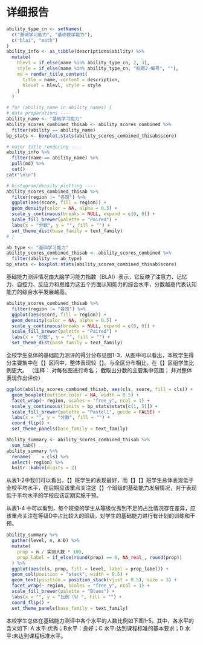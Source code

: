 <!-- 由于bookdown目前对word的支持不够完善，本部分需要用脚本生成。 -->

# 详细报告

```r
ability_type_cn <- setNames(
  c("基础学习能力", "基础数学能力"),
  c("blai", "math")
)
ability_info <- as_tibble(descriptions$ability) %>%
  mutate(
    hlevl = if_else(name %in% ability_type_cn, 2, 3),
    style = if_else(name %in% ability_type_cn, "标题2-编号", ""),
    md = render_title_content(
      title = name, content = description,
      hlevel = hlevl, style = style
    )
  )
```

```r
# for (ability_name in ability_names) {
# data preparations ----
ability_name <- "基础学习能力"
ability_scores_combined_thisab <- ability_scores_combined %>%
  filter(ability == ability_name)
bp_stats <- boxplot.stats(ability_scores_combined_thisab$score)

# major title rendering ----
ability_info %>%
  filter(name == ability_name) %>%
  pull(md) %>%
  cat()
cat("\n\n")

# histogram/density plotting ----
ability_scores_combined_thisab %>%
  filter(region != "各班") %>%
  ggplot(aes(score, fill = region)) +
  geom_density(color = NA, alpha = 0.5) +
  scale_y_continuous(breaks = NULL, expand = c(0, 0)) +
  scale_fill_brewer(palette = "Paired") +
  labs(x = "分数", y = "", fill = "") +
  set_theme_dist(base_family = text_family)
# }
```

```r
ab_type <- "基础学习能力"
ability_scores_combined_thisab <- ability_scores_combined %>%
  filter(ability == ab_type)
bp_stats <- boxplot.stats(ability_scores_combined_thisab$score)
```
基础能力测评情况由大脑学习能力指数（BLAI）表示，它反映了注意力、记忆力、自控力、反应力和思维力这五个方面认知能力的综合水平，分数越高代表认知能力的综合水平发展越高。

```r
ability_scores_combined_thisab %>%
  filter(region != "各班") %>%
  ggplot(aes(score, fill = region)) +
  geom_density(color = NA, alpha = 0.5) +
  scale_y_continuous(breaks = NULL, expand = c(0, 0)) +
  scale_fill_brewer(palette = "Paired") +
  labs(x = "分数", y = "", fill = "") +
  set_theme_dist(base_family = text_family)
```

全校学生总体的基础能力测评的得分分布见图1-3，从图中可以看出，本校学生得分主要集中在【】区间中，整体表现较【】。与全区分布相比，在【】区组学生比例更大。
（注释：
对每张图进行命名；
截取出分数的主要集中范围；
并对整体表现作出评价）

```r
ggplot(ability_scores_combined_thisab, aes(cls, score, fill = cls)) +
  geom_boxplot(outlier.color = NA, width = 0.5) +
  facet_wrap(~ region, scales = "free_y", ncol = 1) +
  scale_y_continuous(limits = bp_stats$stats[c(1, 5)]) +
  scale_fill_brewer(palette = "Pastel1", guide = FALSE) +
  labs(x = "", y = "分数", fill = "") +
  coord_flip() +
  set_theme_panels(base_family = text_family)
```

```r
ability_summary <- ability_scores_combined_thisab %>%
  sum_tab()
ability_summary %>%
  rename(` ` = cls) %>%
  select(-region) %>%
  knitr::kable(digits = 2)
```

从表1-2中我们可以看出，【】班学生的表现最好，而【】【】班学生总体表现低于全校平均水平，在后期应该重点关注这【】个班级的基础能力发展情况，对于表现低于平均水平的学校应该定期实施干预。

从表1-4 中可以看到，每个班级的学生从等级优秀到不足的占比情况存在差异，应该重点关注在等级D中占比较大的班级，对学生的基础能力进行有计划的训练和干预。

```r
ability_summary %>%
  gather(level, n, A:D) %>%
  mutate(
    prop = n / 实测人数 * 100,
    prop_label = if_else(round(prop) == 0, NA_real_, round(prop))
  ) %>%
  ggplot(aes(cls, prop, fill = level, label = prop_label)) +
  geom_col(position = "stack", width = 0.5) +
  geom_text(position = position_stack(vjust = 0.5), size = 3) +
  facet_wrap(~ region, scales = "free_y", ncol = 1) +
  scale_fill_brewer(palette = "Blues") +
  labs(x = "", y = "比例（%）", fill = "") +
  coord_flip() +
  set_theme_panels(base_family = text_family)
```

本校学生总体在基础能力测评中各个水平的人数比例如下图1-5，其中，各水平的含义如下: A 水平:优秀；B水平：良好；C 水平:达到课程标准的基本要求；D 水平:未达到课程标准水平。
